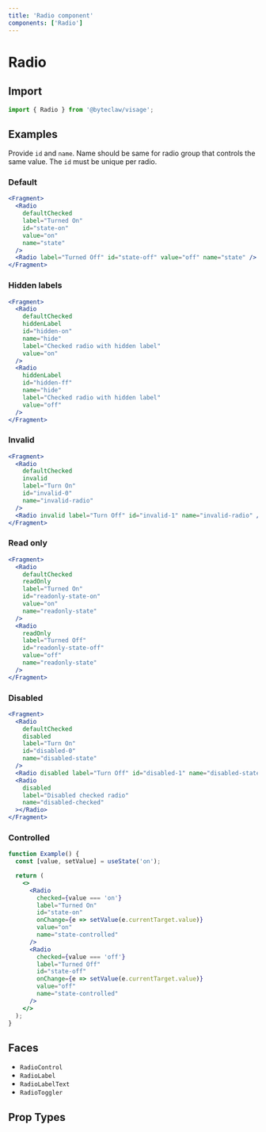 ```yaml
---
title: 'Radio component'
components: ['Radio']
---
```


# Radio

## Import

```js transpile=false
import { Radio } from '@byteclaw/visage';
```

## Examples

Provide `id` and `name`. Name should be same for radio group that controls the same value. The `id` must be unique per radio.

### Default

```jsx live=true
<Fragment>
  <Radio
    defaultChecked
    label="Turned On"
    id="state-on"
    value="on"
    name="state"
  />
  <Radio label="Turned Off" id="state-off" value="off" name="state" />
</Fragment>
```

### Hidden labels

```jsx live=true
<Fragment>
  <Radio
    defaultChecked
    hiddenLabel
    id="hidden-on"
    name="hide"
    label="Checked radio with hidden label"
    value="on"
  />
  <Radio
    hiddenLabel
    id="hidden-ff"
    name="hide"
    label="Checked radio with hidden label"
    value="off"
  />
</Fragment>
```

### Invalid

```jsx live=true
<Fragment>
  <Radio
    defaultChecked
    invalid
    label="Turn On"
    id="invalid-0"
    name="invalid-radio"
  />
  <Radio invalid label="Turn Off" id="invalid-1" name="invalid-radio" />
</Fragment>
```

### Read only

```jsx live=true
<Fragment>
  <Radio
    defaultChecked
    readOnly
    label="Turned On"
    id="readonly-state-on"
    value="on"
    name="readonly-state"
  />
  <Radio
    readOnly
    label="Turned Off"
    id="readonly-state-off"
    value="off"
    name="readonly-state"
  />
</Fragment>
```

### Disabled

```jsx live=true
<Fragment>
  <Radio
    defaultChecked
    disabled
    label="Turn On"
    id="disabled-0"
    name="disabled-state"
  />
  <Radio disabled label="Turn Off" id="disabled-1" name="disabled-state" />
  <Radio
    disabled
    label="Disabled checked radio"
    name="disabled-checked"
  ></Radio>
</Fragment>
```

### Controlled

```jsx live=true
function Example() {
  const [value, setValue] = useState('on');

  return (
    <>
      <Radio
        checked={value === 'on'}
        label="Turned On"
        id="state-on"
        onChange={e => setValue(e.currentTarget.value)}
        value="on"
        name="state-controlled"
      />
      <Radio
        checked={value === 'off'}
        label="Turned Off"
        id="state-off"
        onChange={e => setValue(e.currentTarget.value)}
        value="off"
        name="state-controlled"
      />
    </>
  );
}
```

## Faces

- `RadioControl`
- `RadioLabel`
- `RadioLabelText`
- `RadioToggler`

## Prop Types

<PropTypes component="Radio" />

